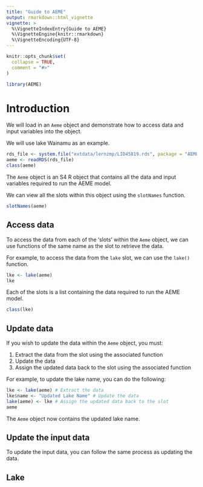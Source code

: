 ```yaml
---
title: "Guide to AEME"
output: rmarkdown::html_vignette
vignette: >
  %\VignetteIndexEntry{Guide to AEME}
  %\VignetteEngine{knitr::rmarkdown}
  %\VignetteEncoding{UTF-8}
---
```


```r
knitr::opts_chunk$set(
  collapse = TRUE,
  comment = "#>"
)
```

```r
library(AEME)
```

# Introduction

We will load in an `Aeme` object and demonstrate how to access data and input 
variables into the object.

We will use lake Wainamu as an example.

```r
rds_file <- system.file("extdata/lernzmp/LID45819.rds", package = "AEME")
aeme <- readRDS(rds_file)
class(aeme)

```

The `Aeme` object is an S4 R object that contains all the data and input variables
required to run the AEME model.

We can view all the slots within this object using the `slotNames` function.

```r
slotNames(aeme)
```

## Access data

To access the data from each of the 'slots' within the `Aeme` object, we can use
functions of the same name as the slot to retrieve the data.

For example, to access the data from the `lake` slot, we can use the `lake()` function.

```r

lke <- lake(aeme)
lke

```

Each of the slots is a list containing the data required to run the AEME model.

```r
class(lke)
```

## Update data

If you wish to update the data within the `Aeme` object, you must:

1. Extract the data from the slot using the associated function
2. Update the data
3. Assign the updated data back to the slot using the associated function

For example, to update the lake name, you can do the following:

```r
lke <- lake(aeme) # Extract the data
lke$name <- "Updated Lake Name" # Update the data
lake(aeme) <- lke # Assign the updated data back to the slot
aeme
```

The `Aeme` object now contains the updated lake name.

## Update the input data

To update the input data, you can follow the same process as updating the data.

## Lake
